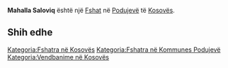 {{Fshat në Kosovës
 | Emri                = Mahalla Saloviq
| sqi_D_name = Mahalla Saloviq
| sqi_D_FULL_NAME_RO = Mahalla Saloviq
| sqi_D_FULL_NAME_ND_RO = Mahalla Saloviq
| sqi_D_SORT_NAME_RG = MAHALLASALOVIQ
| sqi_D_FULL_NAME_RG = Mahalla Saloviq
| sqi_D_FULL_NAME_ND_RG = Mahalla Saloviq
| srp_N_name = Saalovič Mahala
| srp_N_FULL_NAME_RO = Saalovič Mahala
| srp_N_FULL_NAME_ND_RO = Saalovic Mahala
| srp_N_SORT_NAME_RG = SAALOVICMAHALA
| srp_N_FULL_NAME_RG = Saalovič Mahala
| srp_N_FULL_NAME_ND_RG = Saalovic Mahala

 | Emri (Rasa dhanore) = 
 | Figura              = 
 | Shteti              = Kosovo
 | Komuna              = Podujevë
 | Kodi postar         = 
 | Sipërfaqja          = 

 | Popullsia           = 

 | Regj. i popullsisë  = 
 | Dend. e popullsisë  = 
 | Faqja zyrtare       = 
 <!--- Koordinatat ----> 
 | Gjerësia            = 42.950958
 | Gjatësia            = 21.200305
 | Lartësia            = 
}}
'''Mahalla Saloviq''' është një [[Fshat]] në [[Podujevë]] të [[Kosovës]].

<!-- == Gjeografia == -->
<!-- == Historia == -->
<!-- == Demografia == -->
== Shih edhe ==
{{Komuna Podujevë}}
{{Kosovo-Administrata-Cung}}

[[Kategoria:Fshatra në Kosovës]]
[[Kategoria:Fshatra në Kommunes Podujevë]]
[[Kategoria:Vendbanime në Kosovës]]